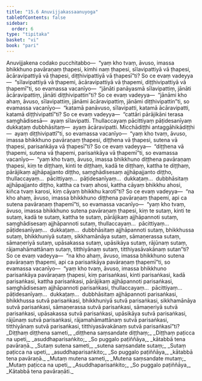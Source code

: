 ```yaml
---
title: "15.6 Anuvijjakassaanuyoga"
tableOfContents: false
sidebar:
  order: 6
type: "tipitaka"
basket: "vi"
book: "pari"
---
```



<DynamicBreadcrumb />

<Division number="396" book="pari" bookNo="5" page="298">

<Paragraph number="1866" book="pari">
Anuvijjakena codako pucchitabbo—  “yaṃ kho tvaṃ, āvuso, imassa bhikkhuno pavāraṇaṃ ṭhapesi, kimhi naṃ ṭhapesi, sīlavipattiyā vā ṭhapesi, ācāravipattiyā vā ṭhapesi, diṭṭhivipattiyā vā ṭhapesī”ti? So ce evaṃ vadeyya—  “sīlavipattiyā vā ṭhapemi, ācāravipattiyā vā ṭhapemi, diṭṭhivipattiyā vā ṭhapemī”ti, so evamassa vacanīyo—  “jānāti panāyasmā sīlavipattiṃ, jānāti ācāravipattiṃ, jānāti diṭṭhivipattin”ti? So ce evaṃ vadeyya—  “jānāmi kho ahaṃ, āvuso, sīlavipattiṃ, jānāmi ācāravipattiṃ, jānāmi diṭṭhivipattin”ti, so evamassa vacanīyo—  “katamā panāvuso, sīlavipatti, katamā ācāravipatti, katamā diṭṭhivipattī”ti? So ce evaṃ vadeyya—  “cattāri pārājikāni terasa saṃghādisesā—  ayaṃ sīlavipatti. Thullaccayaṃ pācittiyaṃ pāṭidesanīyaṃ dukkaṭaṃ dubbhāsitaṃ—  ayaṃ ācāravipatti. Micchādiṭṭhi antaggāhikādiṭṭhi—  ayaṃ diṭṭhivipattī”ti, so evamassa vacanīyo—  “yaṃ kho tvaṃ, āvuso, imassa bhikkhuno pavāraṇaṃ ṭhapesi, diṭṭhena vā ṭhapesi, sutena vā ṭhapesi, parisaṅkāya vā ṭhapesī”ti? So ce evaṃ vadeyya—  “diṭṭhena vā ṭhapemi, sutena vā ṭhapemi, parisaṅkāya vā ṭhapemī”ti, so evamassa vacanīyo—  “yaṃ kho tvaṃ, āvuso, imassa bhikkhuno diṭṭhena pavāraṇaṃ ṭhapesi, kiṃ te diṭṭhaṃ, kinti te diṭṭhaṃ, kadā te diṭṭhaṃ, kattha te diṭṭhaṃ, pārājikaṃ ajjhāpajjanto diṭṭho, saṃghādisesaṃ ajjhāpajjanto diṭṭho, thullaccayaṃ…  pācittiyaṃ…  pāṭidesanīyaṃ…  dukkaṭaṃ…  dubbhāsitaṃ ajjhāpajjanto diṭṭho, kattha ca tvaṃ ahosi, kattha cāyaṃ bhikkhu ahosi, kiñca tvaṃ karosi, kiṃ cāyaṃ bhikkhu karotī”ti? So ce evaṃ vadeyya—  “na kho ahaṃ, āvuso, imassa bhikkhuno diṭṭhena pavāraṇaṃ ṭhapemi, api ca sutena pavāraṇaṃ ṭhapemī”ti, so evamassa vacanīyo—  “yaṃ kho tvaṃ, āvuso, imassa bhikkhuno sutena pavāraṇaṃ ṭhapesi, kiṃ te sutaṃ, kinti te sutaṃ, kadā te sutaṃ, kattha te sutaṃ, pārājikaṃ ajjhāpannoti sutaṃ, saṃghādisesaṃ ajjhāpannoti sutaṃ, thullaccayaṃ…  pācittiyaṃ…  pāṭidesanīyaṃ…  dukkaṭaṃ…  dubbhāsitaṃ ajjhāpannoti sutaṃ, bhikkhussa sutaṃ, bhikkhuniyā sutaṃ, sikkhamānāya sutaṃ, sāmaṇerassa sutaṃ, sāmaṇeriyā sutaṃ, upāsakassa sutaṃ, upāsikāya sutaṃ, rājūnaṃ sutaṃ, rājamahāmattānaṃ sutaṃ, titthiyānaṃ sutaṃ, titthiyasāvakānaṃ sutan”ti? So ce evaṃ vadeyya—  “na kho ahaṃ, āvuso, imassa bhikkhuno sutena pavāraṇaṃ ṭhapemi, api ca parisaṅkāya pavāraṇaṃ ṭhapemī”ti, so evamassa vacanīyo—  “yaṃ kho tvaṃ, āvuso, imassa bhikkhuno parisaṅkāya pavāraṇaṃ ṭhapesi, kiṃ parisaṅkasi, kinti parisaṅkasi, kadā parisaṅkasi, kattha parisaṅkasi, pārājikaṃ ajjhāpannoti parisaṅkasi, saṃghādisesaṃ ajjhāpannoti parisaṅkasi, thullaccayaṃ…  pācittiyaṃ…  pāṭidesanīyaṃ…  dukkaṭaṃ…  dubbhāsitaṃ ajjhāpannoti parisaṅkasi, bhikkhussa sutvā parisaṅkasi, bhikkhuniyā sutvā parisaṅkasi, sikkhamānāya sutvā parisaṅkasi, sāmaṇerassa sutvā parisaṅkasi, sāmaṇeriyā sutvā parisaṅkasi, upāsakassa sutvā parisaṅkasi, upāsikāya sutvā parisaṅkasi, rājūnaṃ sutvā parisaṅkasi, rājamahāmattānaṃ sutvā parisaṅkasi, titthiyānaṃ sutvā parisaṅkasi, titthiyasāvakānaṃ sutvā parisaṅkasī”ti?
</Paragraph>

</Division>
<Division number="397" book="pari" bookNo="5" page="300">

<Paragraph number="1867" type="verses" book="pari">
_Diṭṭhaṃ diṭṭhena sameti,_  
_diṭṭhena saṃsandate diṭṭhaṃ;_  
_Diṭṭhaṃ paṭicca na upeti,_  
_asuddhaparisaṅkito;_  
_So puggalo paṭiññāya,_  
_kātabbā tena pavāraṇā._  

</Paragraph>

<Paragraph number="1868" type="verses" book="pari">
_Sutaṃ sutena sameti,_  
_sutena saṃsandate sutaṃ;_  
_Sutaṃ paṭicca na upeti,_  
_asuddhaparisaṅkito;_  
_So puggalo paṭiññāya,_  
_kātabbā tena pavāraṇā._  

</Paragraph>

<Paragraph number="1869" type="verses" book="pari">
_Mutaṃ mutena sameti,_  
_Mutena saṃsandate mutaṃ;_  
_Mutaṃ paṭicca na upeti,_  
_Asuddhaparisaṅkito;_  
_So puggalo paṭiññāya,_  
_Kātabbā tena pavāraṇāti._
</Paragraph>
</Division>